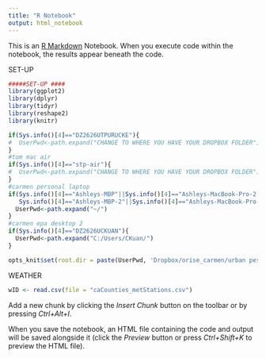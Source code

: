 ```yaml
---
title: "R Notebook"
output: html_notebook
---
```


This is an [R Markdown](http://rmarkdown.rstudio.com) Notebook. When you execute code within the notebook, the results appear beneath the code. 

SET-UP
```r
#####SET-UP ####
library(ggplot2)
library(dplyr)
library(tidyr)
library(reshape2)
library(knitr)

if(Sys.info()[4]=="DZ2626UTPURUCKE"){
#  UserPwd<-path.expand("CHANGE TO WHERE YOU HAVE YOUR DROPBOX FOLDER")
}
#tom mac air
if(Sys.info()[4]=="stp-air"){
#  UserPwd<-path.expand("CHANGE TO WHERE YOU HAVE YOUR DROPBOX FOLDER")#
}
#carmen personal laptop
if(Sys.info()[4]=="Ashleys-MBP"||Sys.info()[4]=="Ashleys-MacBook-Pro-2.local"||
   Sys.info()[4]=="Ashleys-MBP-2"||Sys.info()[4]=="Ashleys-MacBook-Pro.local") {
  UserPwd<-path.expand("~/")
}
#carmen epa desktop 2
if(Sys.info()[4]=="DZ2626UCKUAN"){
  UserPwd<-path.expand("C:/Users/CKuan/")
}

opts_knit$set(root.dir = paste(UserPwd, 'Dropbox/orise_carmen/urban pesticides/data', sep = ''))

```
WEATHER
```r
wID <- read.csv(file = "caCounties_metStations.csv")
```


Add a new chunk by clicking the *Insert Chunk* button on the toolbar or by pressing *Ctrl+Alt+I*.

When you save the notebook, an HTML file containing the code and output will be saved alongside it (click the *Preview* button or press *Ctrl+Shift+K* to preview the HTML file).
